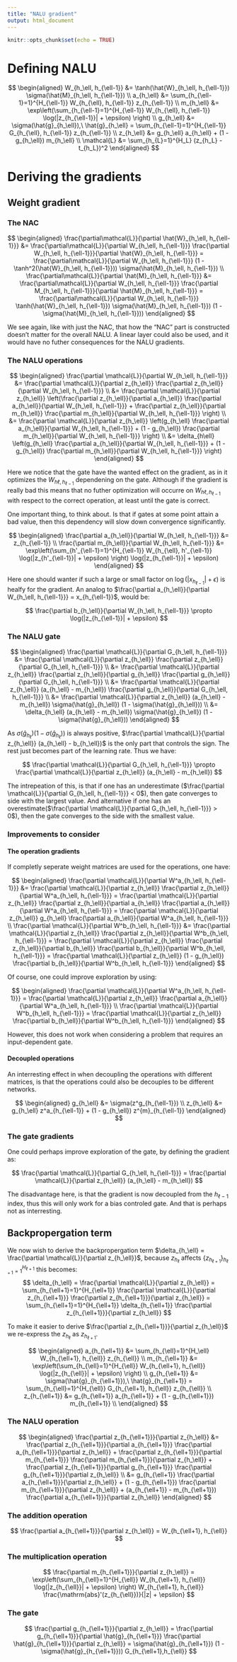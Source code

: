 ```yaml
---
title: "NALU gradient"
output: html_document
---
```


```r
knitr::opts_chunk$set(echo = TRUE)
```

# Defining NALU

$$
\begin{aligned}
W_{h_\ell, h_{\ell-1}} &= \tanh(\hat{W}_{h_\ell, h_{\ell-1}}) \sigma(\hat{M}_{h_\ell, h_{\ell-1}}) \\
a_{h_\ell} &= \sum_{h_{\ell-1}=1}^{H_{\ell-1}} W_{h_{\ell}, h_{\ell-1}} z_{h_{\ell-1}} \\
m_{h_\ell} &= \exp\left(\sum_{h_{\ell-1}=1}^{H_{\ell-1}} W_{h_{\ell}, h_{\ell-1}} \log(|z_{h_{\ell-1}}| + \epsilon) \right) \\
g_{h_\ell} &= \sigma(\hat{g}_{h_\ell}),\ \hat{g}_{h_\ell} = \sum_{h_{\ell-1}=1}^{H_{\ell-1}} G_{h_{\ell}, h_{\ell-1}} z_{h_{\ell-1}} \\
z_{h_\ell} &= g_{h_\ell} a_{h_\ell} + (1 - g_{h_\ell}) m_{h_\ell} \\
\mathcal{L} &= \sum_{h_{L}=1}^{H_L} (z_{h_L} - t_{h_L})^2
\end{aligned}
$$

# Deriving the gradients

## Weight gradient

### The NAC

$$
\begin{aligned}
\frac{\partial\mathcal{L}}{\partial \hat{W}_{h_\ell, h_{\ell-1}}} &= \frac{\partial\mathcal{L}}{\partial W_{h_\ell, h_{\ell-1}}} \frac{\partial W_{h_\ell, h_{\ell-1}}}{\partial \hat{W}_{h_\ell, h_{\ell-1}}} = \frac{\partial\mathcal{L}}{\partial W_{h_\ell, h_{\ell-1}}} (1 - \tanh^2(\hat{W}_{h_\ell, h_{\ell-1}})) \sigma(\hat{M}_{h_\ell, h_{\ell-1}}) \\
\frac{\partial\mathcal{L}}{\partial \hat{M}_{h_\ell, h_{\ell-1}}} &= \frac{\partial\mathcal{L}}{\partial W_{h_\ell, h_{\ell-1}}} \frac{\partial M_{h_\ell, h_{\ell-1}}}{\partial \hat{M}_{h_\ell, h_{\ell-1}}} = \frac{\partial\mathcal{L}}{\partial W_{h_\ell, h_{\ell-1}}} \tanh(\hat{W}_{h_\ell, h_{\ell-1}}) \sigma(\hat{M}_{h_\ell, h_{\ell-1}}) (1 - \sigma(\hat{M}_{h_\ell, h_{\ell-1}}))
\end{aligned}
$$

We see again, like with just the NAC, that how the "NAC" part is constructed doesn't matter for the overall NALU. A linear layer could also be used, and it would have no futher consequences for the NALU gradients.

### The NALU operations

$$
\begin{aligned}
\frac{\partial \mathcal{L}}{\partial W_{h_\ell, h_{\ell-1}}}
&= \frac{\partial \mathcal{L}}{\partial z_{h_\ell}} \frac{\partial z_{h_\ell}}{\partial W_{h_\ell, h_{\ell-1}}} \\
&= \frac{\partial \mathcal{L}}{\partial z_{h_\ell}} \left(\frac{\partial z_{h_\ell}}{\partial a_{h_\ell}} \frac{\partial a_{h_\ell}}{\partial W_{h_\ell, h_{\ell-1}}} + \frac{\partial z_{h_\ell}}{\partial m_{h_\ell}} \frac{\partial m_{h_\ell}}{\partial W_{h_\ell, h_{\ell-1}}} \right) \\
&= \frac{\partial \mathcal{L}}{\partial z_{h_\ell}} \left(g_{h_\ell} \frac{\partial a_{h_\ell}}{\partial W_{h_\ell, h_{\ell-1}}} + (1 - g_{h_\ell}) \frac{\partial m_{h_\ell}}{\partial W_{h_\ell, h_{\ell-1}}} \right) \\
&= \delta_{h\ell} \left(g_{h_\ell} \frac{\partial a_{h_\ell}}{\partial W_{h_\ell, h_{\ell-1}}} + (1 - g_{h_\ell}) \frac{\partial m_{h_\ell}}{\partial W_{h_\ell, h_{\ell-1}}} \right)
\end{aligned}
$$

Here we notice that the gate have the wanted effect on the gradient, as in it optimizes the $W_{h\ell, h_{\ell-1}}$ dependening on the gate. Although if the gradient is really bad this means that no futher optimization will occurre on $W_{h\ell, h_{\ell-1}}$ with respect to the correct operation, at least until the gate is correct.

One important thing, to think about. Is that if gates at some point attain a bad value, then this dependency will slow down convergence significantly.

$$
\begin{aligned}
\frac{\partial a_{h_\ell}}{\partial W_{h_\ell, h_{\ell-1}}} &= z_{h_{\ell-1}} \\
\frac{\partial m_{h_\ell}}{\partial W_{h_\ell, h_{\ell-1}}} &= \exp\left(\sum_{h'_{\ell-1}=1}^{H_{\ell-1}} W_{h_{\ell}, h'_{\ell-1}} \log(|z_{h'_{\ell-1}}| + \epsilon) \right) \log(|z_{h_{\ell-1}}| + \epsilon)
\end{aligned}
$$

Here one should wanter if such a large or small factor on $\log(|x_{h_{\ell-1}}| + \epsilon)$ is healfy for the gradient. An analog to $\frac{\partial a_{h_\ell}}{\partial W_{h_\ell, h_{\ell-1}}} = x_{h_{\ell-1}}$, would be:

$$
\frac{\partial b_{h_\ell}}{\partial W_{h_\ell, h_{\ell-1}}} \propto \log(|z_{h_{\ell-1}}| + \epsilon)
$$

### The NALU gate

$$
\begin{aligned}
\frac{\partial \mathcal{L}}{\partial G_{h_\ell, h_{\ell-1}}}
&= \frac{\partial \mathcal{L}}{\partial z_{h_\ell}} \frac{\partial z_{h_\ell}}{\partial G_{h_\ell, h_{\ell-1}}} \\
&= \frac{\partial \mathcal{L}}{\partial z_{h_\ell}} \frac{\partial z_{h_\ell}}{\partial g_{h_\ell}} \frac{\partial g_{h_\ell}}{\partial G_{h_\ell, h_{\ell-1}}} \\
&= \frac{\partial \mathcal{L}}{\partial z_{h_\ell}} (a_{h_\ell} - m_{h_\ell}) \frac{\partial g_{h_\ell}}{\partial G_{h_\ell, h_{\ell-1}}} \\
&= \frac{\partial \mathcal{L}}{\partial z_{h_\ell}} (a_{h_\ell} - m_{h_\ell}) \sigma(\hat{g}_{h_\ell}) (1 - \sigma(\hat{g}_{h_\ell})) \\
&= \delta_{h_\ell} (a_{h_\ell} - m_{h_\ell}) \sigma(\hat{g}_{h_\ell}) (1 - \sigma(\hat{g}_{h_\ell}))
\end{aligned}
$$

As $\sigma(\hat{g}_{h_\ell}) (1 - \sigma(\hat{g}_{h_\ell}))$ is always positive, $\frac{\partial \mathcal{L}}{\partial z_{h_\ell}} (a_{h_\ell} - b_{h_\ell})$ is the only part that controls the sign. The rest just becomes part of the learning rate. Thus we have:

$$
\frac{\partial \mathcal{L}}{\partial G_{h_\ell, h_{\ell-1}}} \propto \frac{\partial \mathcal{L}}{\partial z_{h_\ell}} (a_{h_\ell} - m_{h_\ell})
$$

The intrepeation of this, is that if one has an underestimate ($\frac{\partial \mathcal{L}}{\partial G_{h_\ell, h_{\ell-1}}} < 0$), then gate converges to side with the largest value. And alternative if one has an overestimate($\frac{\partial \mathcal{L}}{\partial G_{h_\ell, h_{\ell-1}}} > 0$), then the gate converges to the side with the smallest value.

### Improvements to consider

#### The operation gradients

If completly seperate weight matrices are used for the operations, one have:

$$
\begin{aligned}
\frac{\partial \mathcal{L}}{\partial W^a_{h_\ell, h_{\ell-1}}} &= \frac{\partial \mathcal{L}}{\partial z_{h_\ell}} \frac{\partial z_{h_\ell}}{\partial W^a_{h_\ell, h_{\ell-1}}} = \frac{\partial \mathcal{L}}{\partial z_{h_\ell}} \frac{\partial z_{h_\ell}}{\partial a_{h_\ell}} \frac{\partial a_{h_\ell}}{\partial W^a_{h_\ell, h_{\ell-1}}} = \frac{\partial \mathcal{L}}{\partial z_{h_\ell}} g_{h_\ell} \frac{\partial a_{h_\ell}}{\partial W^a_{h_\ell, h_{\ell-1}}} \\
\frac{\partial \mathcal{L}}{\partial W^b_{h_\ell, h_{\ell-1}}} &= \frac{\partial \mathcal{L}}{\partial z_{h_\ell}} \frac{\partial z_{h_\ell}}{\partial W^b_{h_\ell, h_{\ell-1}}} = \frac{\partial \mathcal{L}}{\partial z_{h_\ell}} \frac{\partial z_{h_\ell}}{\partial b_{h_\ell}} \frac{\partial b_{h_\ell}}{\partial W^b_{h_\ell, h_{\ell-1}}} = \frac{\partial \mathcal{L}}{\partial z_{h_\ell}} (1 - g_{h_\ell}) \frac{\partial b_{h_\ell}}{\partial W^b_{h_\ell, h_{\ell-1}}}
\end{aligned}
$$

Of course, one could improve exploration by using:

$$
\begin{aligned}
\frac{\partial \mathcal{L}}{\partial W^a_{h_\ell, h_{\ell-1}}} = \frac{\partial \mathcal{L}}{\partial z_{h_\ell}} \frac{\partial a_{h_\ell}}{\partial W^a_{h_\ell, h_{\ell-1}}} \\
\frac{\partial \mathcal{L}}{\partial W^b_{h_\ell, h_{\ell-1}}} = \frac{\partial \mathcal{L}}{\partial z_{h_\ell}} \frac{\partial b_{h_\ell}}{\partial W^b_{h_\ell, h_{\ell-1}}}
\end{aligned}
$$

However, this does not work when considering a problem that requires an input-dependent gate.

#### Decoupled operations

An interresting effect in when decoupling the operations with different matrices, is that the operations could also be decouples to be different networks.

$$
\begin{aligned}
g_{h_\ell} &= \sigma(z^g_{h_{\ell-1}}) \\
z_{h_\ell} &= g_{h_\ell} z^a_{h_{\ell-1}} + (1 - g_{h_\ell}) z^{m}_{h_{\ell-1}}
\end{aligned}
$$

### The gate gradients

One could perhaps improve exploration of the gate, by defining the gradient as:

$$
\frac{\partial \mathcal{L}}{\partial G_{h_\ell, h_{\ell-1}}} =  \frac{\partial \mathcal{L}}{\partial z_{h_\ell}} (a_{h_\ell} - m_{h_\ell})
$$

The disadvantage here, is that the gradient is now decoupled from the $h_{\ell-1}$ index, thus this will only work for a bias controled gate. And that is perhaps not as interresting.


## Backpropergation term 

We now wish to derive the backpropergation term $\delta_{h_\ell} = \frac{\partial \mathcal{L}}{\partial z_{h_\ell}}$, because $z_{h_\ell}$ affects $\{z_{h_{\ell+1}}\}_{h_{\ell+1}=1}^{H_{\ell+1}}$ this becomes:
$$
\delta_{h_\ell} = \frac{\partial \mathcal{L}}{\partial z_{h_\ell}} = \sum_{h_{\ell+1}=1}^{H_{\ell+1}} \frac{\partial \mathcal{L}}{\partial z_{h_{\ell+1}}} \frac{\partial z_{h_{\ell+1}}}{\partial z_{h_\ell}} = \sum_{h_{\ell+1}=1}^{H_{\ell+1}} \delta_{h_{\ell+1}} \frac{\partial z_{h_{\ell+1}}}{\partial z_{h_\ell}}
$$

To make it easier to derive $\frac{\partial z_{h_{\ell+1}}}{\partial z_{h_\ell}}$ we re-express the $z_{h_\ell}$ as  $z_{h_{\ell+1}}$.

$$
\begin{aligned}
a_{h_{\ell+1}} &= \sum_{h_{\ell}=1}^{H_\ell} W_{h_{\ell+1}, h_{\ell}} z_{h_{\ell}} \\
m_{h_{\ell+1}} &= \exp\left(\sum_{h_{\ell}=1}^{H_{\ell}} W_{h_{\ell+1}, h_{\ell}} \log(|z_{h_{\ell}}| + \epsilon) \right) \\
g_{h_{\ell+1}} &= \sigma(\hat{g}_{h_{\ell+1}}),\ \hat{g}_{h_{\ell+1}} = \sum_{h_{\ell}=1}^{H_{\ell}} G_{h_{\ell+1}, h_{\ell}} z_{h_{\ell}} \\
z_{h_{\ell+1}} &= g_{h_{\ell+1}} a_{h_{\ell+1}} + (1 - g_{h_{\ell+1}}) m_{h_{\ell+1}} \\
\end{aligned}
$$

### The NALU operation

$$
\begin{aligned}
\frac{\partial z_{h_{\ell+1}}}{\partial z_{h_\ell}} &= \frac{\partial z_{h_{\ell+1}}}{\partial a_{h_{\ell+1}}} \frac{\partial a_{h_{\ell+1}}}{\partial z_{h_\ell}} + \frac{\partial z_{h_{\ell+1}}}{\partial m_{h_{\ell+1}}} \frac{\partial m_{h_{\ell+1}}}{\partial z_{h_\ell}} + \frac{\partial z_{h_{\ell+1}}}{\partial g_{h_{\ell+1}}} \frac{\partial g_{h_{\ell+1}}}{\partial z_{h_\ell}} \\
&= g_{h_{\ell+1}} \frac{\partial a_{h_{\ell+1}}}{\partial z_{h_\ell}} + (1 - g_{h_{\ell+1}}) \frac{\partial m_{h_{\ell+1}}}{\partial z_{h_\ell}} + (a_{h_{\ell+1}} - m_{h_{\ell+1}}) \frac{\partial a_{h_{\ell+1}}}{\partial z_{h_\ell}}
\end{aligned}
$$

### The addition operation

$$
\frac{\partial a_{h_{\ell+1}}}{\partial z_{h_\ell}} = W_{h_{\ell+1}, h_{\ell}}
$$

### The multiplication operation

$$
\frac{\partial m_{h_{\ell+1}}}{\partial z_{h_\ell}} = \exp\left(\sum_{h_{\ell}=1}^{H_{\ell}} W_{h_{\ell+1}, h_{\ell}} \log(|z_{h_{\ell}}| + \epsilon) \right) W_{h_{\ell+1}, h_{\ell}} \frac{\mathrm{abs}'(z_{h_{\ell}})}{|z| + \epsilon}
$$

### The gate

$$
\frac{\partial g_{h_{\ell+1}}}{\partial z_{h_\ell}} = \frac{\partial g_{h_{\ell+1}}}{\partial \hat{g}_{h_{\ell+1}}} \frac{\partial \hat{g}_{h_{\ell+1}}}{\partial z_{h_\ell}} = \sigma(\hat{g}_{h_{\ell+1}}) (1 - \sigma(\hat{g}_{h_{\ell+1}})) G_{h_{\ell+1},h_{\ell}}
$$
